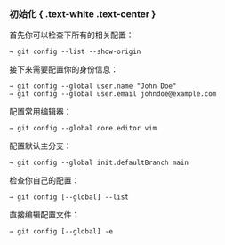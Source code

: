 ### 初始化 { .text-white .text-center }

首先你可以检查下所有的相关配置：

```iterm
→ git config --list --show-origin
```


接下来需要配置你的身份信息：

```iterm
→ git config --global user.name "John Doe"
→ git config --global user.email johndoe@example.com
```

配置常用编辑器：

```iterm
→ git config --global core.editor vim
```

配置默认主分支：

```iterm
→ git config --global init.defaultBranch main
```

检查你自己的配置：

```iterm
→ git config [--global] --list
```

直接编辑配置文件：

```
→ git config [--global] -e
```
